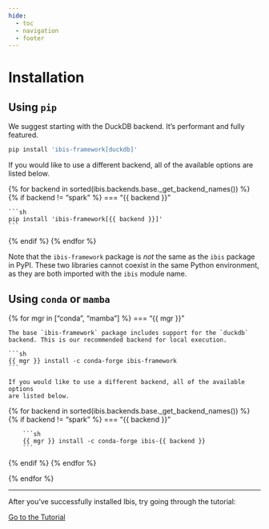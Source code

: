 ```yaml
---
hide:
  - toc
  - navigation
  - footer
---
```


# Installation

## Using `pip`

We suggest starting with the DuckDB backend. It's performant and fully
featured.

```sh
pip install 'ibis-framework[duckdb]'
```

If you would like to use a different backend, all of the available options are
listed below.

{% for backend in sorted(ibis.backends.base._get_backend_names()) %}
{% if backend != "spark" %}
=== "{{ backend }}"

    ```sh
    pip install 'ibis-framework[{{ backend }}]'
    ```

{% endif %}
{% endfor %}

Note that the `ibis-framework` package is _not_ the same as the `ibis` package
in PyPI. These two libraries cannot coexist in the same Python environment, as
they are both imported with the `ibis` module name.

## Using `conda` or `mamba`

<!-- prettier-ignore-start -->

{% for mgr in ["conda", "mamba"] %}
=== "{{ mgr }}"

    The base `ibis-framework` package includes support for the `duckdb`
    backend. This is our recommended backend for local execution.

    ```sh
    {{ mgr }} install -c conda-forge ibis-framework
    ```

    If you would like to use a different backend, all of the available options
    are listed below.

{% for backend in sorted(ibis.backends.base._get_backend_names()) %}
{% if backend != "spark" %}
    === "{{ backend }}"

        ```sh
        {{ mgr }} install -c conda-forge ibis-{{ backend }}
        ```

{% endif %}
{% endfor %}

{% endfor %}

<!-- prettier-ignore-end -->

---

After you've successfully installed Ibis, try going through the tutorial:

<div class="install-tutorial-button" markdown>
[Go to the Tutorial](https://github.com/ibis-project/ibis-examples){ .md-button .md-button--primary }
</div>
